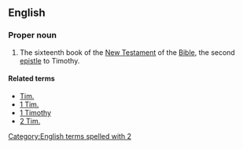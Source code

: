 ==English==

===Proper noun===
{{en-proper noun}}
{{book of the Bible|Timothy}}
# {{context|biblical|lang=en}} The sixteenth book of the [[New Testament]] of the [[Bible]], the second [[epistle]] to Timothy.

====Related terms====
* [[Tim.]]
* [[1 Tim.]]
* [[1 Timothy]]
* [[2 Tim.]]

[[Category:English terms spelled with 2]]